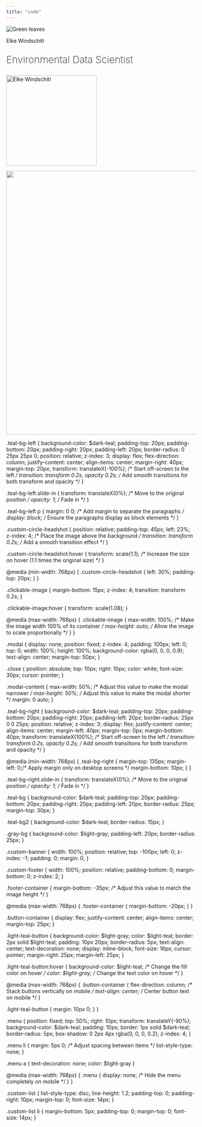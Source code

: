 ```yaml
---
title: "code"
---
```

<!-- Image banner at top -->
<img src="images/leaves-dark.png" class="custom-banner" alt="Green leaves"/>


<!-- create custom layout for banner elements -->
::::: {.grid-banner}

<!-- left side -->
::: {.g-col-12 .g-col-md-6}
::: {.teal-bg-left}
<p class="custom-h1-light">Elke Windschitl</p>
<p class="custom-h2-light" style="font-size: 26px; font-weight: 200;">Environmental Data Scientist</p>
:::
<img src="images/circle-headshot.png" class="custom-circle-headshot" alt="Elke Windschitl" width="240" id="enlargeImage" />
:::
<!-- right side -->
::: {.g-col-12 .g-col-md-6}
::: {.teal-bg-right}
![](images/rect3.png){width="700"}
:::
:::
:::::









.teal-bg-left {
  background-color: $dark-teal;
  padding-top: 20px;
  padding-bottom: 20px;
  padding-right: 20px;
  padding-left: 20px;
  border-radius: 0 25px 25px 0;
  position: relative; 
  z-index: 3; 
  display: flex;
  flex-direction: column;
  justify-content: center;
  align-items: center; 
  margin-right: 40px;
  margin-top: 20px;
  transform: translateX(-100%); /* Start off-screen to the left */
  transition: transform 0.2s, opacity 0.2s; /* Add smooth transitions for both transform and opacity */
}

.teal-bg-left.slide-in {
  transform: translateX(0%); /* Move to the original position */
  opacity: 1; /* Fade in */
}

.teal-bg-left p {
  margin: 0 0; /* Add margin to separate the paragraphs */
  display: block; /* Ensure the paragraphs display as block elements */
}

.custom-circle-headshot {
  position: relative;
  padding-top: 45px;
  left: 23%;
  z-index: 4; /* Place the image above the background */
  transition: transform 0.2s; /* Add a smooth transition effect */
}

.custom-circle-headshot:hover {
  transform: scale(1.1); /* Increase the size on hover (1.1 times the original size) */
}

@media (min-width: 768px) { 
  .custom-circle-headshot {
  left: 30%;
  padding-top: 20px;
  }
}

.clickable-image {
  margin-bottom: 15px;
  z-index: 4; 
  transition: transform 0.2s; 
}

.clickable-image:hover {
  transform: scale(1.08);
}

@media (max-width: 768px) {
  .clickable-image {
    max-width: 100%; /* Make the image width 100% of its container */
    max-height: auto; /* Allow the image to scale proportionally */
  }
}

.modal {
  display: none;
  position: fixed;
  z-index: 4;
  padding: 100px;
  left: 0;
  top: 0;
  width: 100%;
  height: 100%;
  background-color: rgba(0, 0, 0, 0.9);
  text-align: center;
  margin-top: 50px;
}

.close {
  position: absolute;
  top: 10px;
  right: 10px;
  color: white;
  font-size: 30px;
  cursor: pointer;
}

.modal-content {
  max-width: 50%; /* Adjust this value to make the modal narrower */
  max-height: 50%; /* Adjust this value to make the modal shorter */
  margin: 0 auto;
}

.teal-bg-right {
  background-color: $dark-teal;
  padding-top: 20px;
  padding-bottom: 20px;
  padding-right: 20px;
  padding-left: 20px;
  border-radius: 25px 0 0 25px;
  position: relative; 
  z-index: 3; 
  display: flex; 
  justify-content: center; 
  align-items: center;
  margin-left: 40px;
  margin-top: 0px;
  margin-bottom: 40px;
  transform: translateX(100%); /* Start off-screen to the left */
  transition: transform 0.2s, opacity 0.2s; /* Add smooth transitions for both transform and opacity */
}

@media (min-width: 768px) { 
  .teal-bg-right {
    margin-top: 135px;
    margin-left: 0;/* Apply margin only on desktop screens */
    margin-bottom: 10px;
  }
}

.teal-bg-right.slide-in {
  transform: translateX(0%); /* Move to the original position */
  opacity: 1; /* Fade in */
}

.teal-bg {
  background-color: $dark-teal;
  padding-top: 20px;
  padding-bottom: 20px;
  padding-right: 20px;
  padding-left: 20px;
  border-radius: 25px;
  margin-top: 30px;
}

.teal-bg2 {
  background-color: $dark-teal;
  border-radius: 15px;
}

.gray-bg {
  background-color: $light-gray;
  padding-left: 20px;
  border-radius: 25px;
}

.custom-banner {
	width: 100%;
	position: relative;
	top: -100px;
	left: 0;
	z-index: -1;
	padding: 0;
	margin: 0;
	}

.custom-footer {
  width: 100%;
  position: relative;
  padding-bottom: 0;
  margin-bottom: 0;
  z-index: 2;
}

.footer-container {
  margin-bottom: -35px; /* Adjust this value to match the image height */
}

@media (max-width: 768px) { 
  .footer-container {
    margin-bottom: -20px;
  }
}


.button-container {
  display: flex;
  justify-content: center; 
  align-items: center; 
  margin-top: 25px;
}

.light-teal-button {
  background-color: $light-gray;
  color: $light-teal;
  border: 2px solid $light-teal;
  padding: 10px 20px;
  border-radius: 5px;
  text-align: center;
  text-decoration: none;
  display: inline-block;
  font-size: 16px;
  cursor: pointer;
  margin-right: 25px; 
  margin-left: 25px;
}

.light-teal-button:hover {
  background-color: $light-teal; /* Change the fill color on hover */
  color: $light-gray; /* Change the text color on hover */
}

@media (max-width: 768px) {
  .button-container {
    flex-direction: column; /* Stack buttons vertically on mobile */
    text-align: center; /* Center button text on mobile */
  }

  .light-teal-button {
    margin: 10px 0;
  }
}

.menu {
  position: fixed;
  top: 50%; 
  right: 10px; 
  transform: translateY(-90%);
  background-color: $dark-teal; 
  padding: 10px;
  border: 1px solid $dark-teal;
  border-radius: 5px; 
  box-shadow: 0 2px 4px rgba(0, 0, 0, 0.2); 
  z-index: 4;
}

.menu li {
  margin: 5px 0; /* Adjust spacing between items */
  list-style-type: none;
}

.menu a {
  text-decoration: none; 
  color: $light-gray 
}

@media (max-width: 768px) {
  .menu {
    display: none; /* Hide the menu completely on mobile */
  }
}

.custom-list {
  list-style-type: disc;
  line-height: 1.2;
  padding-top: 0;
  padding-right: 10px;
  margin-top: 0;
  font-size: 14px; 
}

.custom-list li {
  margin-bottom: 5px;
  padding-top: 0;
  margin-top: 0;
  font-size: 14px; 
}
